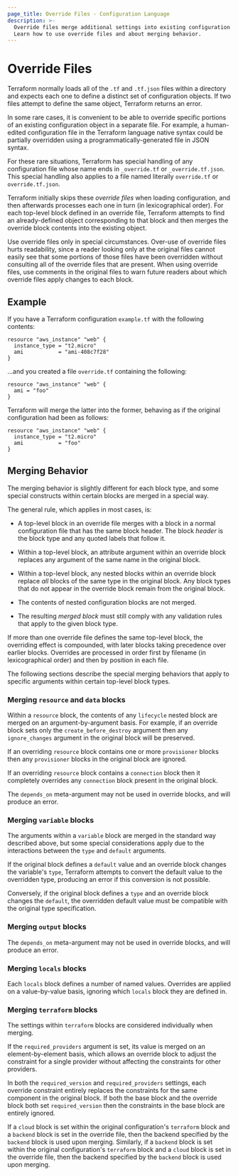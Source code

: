 ```yaml
---
page_title: Override Files - Configuration Language
description: >-
  Override files merge additional settings into existing configuration objects.
  Learn how to use override files and about merging behavior.
---
```


# Override Files

Terraform normally loads all of the `.tf` and `.tf.json` files within a
directory and expects each one to define a distinct set of configuration
objects. If two files attempt to define the same object, Terraform returns
an error.

In some rare cases, it is convenient to be able to override specific portions
of an existing configuration object in a separate file. For example, a
human-edited configuration file in the Terraform language native syntax
could be partially overridden using a programmatically-generated file
in JSON syntax.

For these rare situations, Terraform has special handling of any configuration
file whose name ends in `_override.tf` or `_override.tf.json`. This special
handling also applies to a file named literally `override.tf` or
`override.tf.json`.

Terraform initially skips these _override files_ when loading configuration,
and then afterwards processes each one in turn (in lexicographical order). For
each top-level block defined in an override file, Terraform attempts to find
an already-defined object corresponding to that block and then merges the
override block contents into the existing object.

Use override files only in special circumstances. Over-use of override files
hurts readability, since a reader looking only at the original files cannot
easily see that some portions of those files have been overridden without
consulting all of the override files that are present. When using override
files, use comments in the original files to warn future readers about which
override files apply changes to each block.

## Example

If you have a Terraform configuration `example.tf` with the following contents:

```hcl
resource "aws_instance" "web" {
  instance_type = "t2.micro"
  ami           = "ami-408c7f28"
}
```

...and you created a file `override.tf` containing the following:

```hcl
resource "aws_instance" "web" {
  ami = "foo"
}
```

Terraform will merge the latter into the former, behaving as if the original
configuration had been as follows:

```hcl
resource "aws_instance" "web" {
  instance_type = "t2.micro"
  ami           = "foo"
}
```

## Merging Behavior

The merging behavior is slightly different for each block type, and some
special constructs within certain blocks are merged in a special way.

The general rule, which applies in most cases, is:

* A top-level block in an override file merges with a block in a normal
  configuration file that has the same block header. The block _header_ is the
  block type and any quoted labels that follow it.

* Within a top-level block, an attribute argument within an override block
  replaces any argument of the same name in the original block.

* Within a top-level block, any nested blocks within an override block replace
  _all_ blocks of the same type in the original block. Any block types that
  do not appear in the override block remain from the original block.

* The contents of nested configuration blocks are not merged.

* The resulting _merged block_ must still comply with any validation rules
  that apply to the given block type.

If more than one override file defines the same top-level block, the overriding
effect is compounded, with later blocks taking precedence over earlier blocks.
Overrides are processed in order first by filename (in lexicographical order)
and then by position in each file.

The following sections describe the special merging behaviors that apply to
specific arguments within certain top-level block types.

### Merging `resource` and `data` blocks

Within a `resource` block, the contents of any `lifecycle` nested block are
merged on an argument-by-argument basis. For example, if an override block
sets only the `create_before_destroy` argument then any `ignore_changes`
argument in the original block will be preserved.

If an overriding `resource` block contains one or more `provisioner` blocks
then any `provisioner` blocks in the original block are ignored.

If an overriding `resource` block contains a `connection` block then it
completely overrides any `connection` block present in the original block.

The `depends_on` meta-argument may not be used in override blocks, and will
produce an error.

### Merging `variable` blocks

The arguments within a `variable` block are merged in the standard way
described above, but some special considerations apply due to the interactions
between the `type` and `default` arguments.

If the original block defines a `default` value and an override block changes
the variable's `type`, Terraform attempts to convert the default value to
the overridden type, producing an error if this conversion is not possible.

Conversely, if the original block defines a `type` and an override block changes
the `default`, the overridden default value must be compatible with the
original type specification.

### Merging `output` blocks

The `depends_on` meta-argument may not be used in override blocks, and will
produce an error.

### Merging `locals` blocks

Each `locals` block defines a number of named values. Overrides are applied
on a value-by-value basis, ignoring which `locals` block they are defined in.

### Merging `terraform` blocks

The settings within `terraform` blocks are considered individually when
merging.

If the `required_providers` argument is set, its value is merged on an
element-by-element basis, which allows an override block to adjust the
constraint for a single provider without affecting the constraints for
other providers.

In both the `required_version` and `required_providers` settings, each override
constraint entirely replaces the constraints for the same component in the
original block. If both the base block and the override block both set
`required_version` then the constraints in the base block are entirely ignored.

If a `cloud` block is set within the original configuration's `terraform` block and a `backend` block
is set in the override file, then the backend specified by the `backend` block is used upon merging.
Similarly, if a `backend` block is set within the original configuration's `terraform` block
and a `cloud` block is set in the override file, then the backend specified by the `backend` block is used upon merging.
